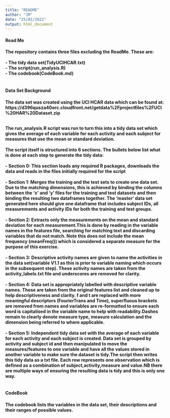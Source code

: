 ---
title: "README"
author: "JM"
date: "25/02/2022"
output: html_document
---
<h4>**Read Me**<h4>
The repository contains three files excluding the ReadMe. These are:<br><br>
- The tidy data set(TidyUCIHCAR.txt)<br>
- The script(run_analysis.R)<br>
- The codebook(CodeBook.md)<br><br>

<h4>**Data Set Background**<h4>
The data set was created using the UCI HCAR data which can be found at:<br> https://d396qusza40orc.cloudfront.net/getdata%2Fprojectfiles%2FUCI%20HAR%20Dataset.zip<br><br>

The run_analysis.R script was run to turn this into a tidy data set which gives the average of each variable for each activity and each subject for measures that use the mean or standard deviation. <br><br>
The script itself is structured into 6 sections. The bullets below list what is done at each step to generate the tidy data:<br><br>
- **Section 0**: This section loads any required R packages, downloads the data and reads in the files initially required for the script<br><br>
- **Section 1**: Merges the training and the test sets to create one data set. Due to the matching dimensions, this is achieved by binding the columns between the 'x' and 'y' files for the training and test datasets and then binding the resulting two dataframes together. The 'master' data set generated here should give one dataframe that includes subject IDs, all measurements and activity IDs for both the training and test groups.<br><br>
- **Section 2**: Extracts only the measurements on the mean and standard deviation for each measurement.This is done by reading in the variable names in the features file, searching for matching text and discarding variables that do not match. Note this does not include the mean frequency (meanFreq()) which is considered a separate measure for the purpose of this exercise.<br><br>
- **Section 3**: Descriptive activity names are given to name the activities in the data set(variable V1.1 as this is prior to variable naming which occurs in the subsequent step). These activity names are taken from the activity_labels.txt file and underscores are removed for clarity.<br><br>
- **Section 4**: Data set is appropriately labelled with descriptive variable names. These are taken from the original features list and cleaned up to help descriptiveness and clarity. f and t are replaced with more meaningful descriptors (FourierTrans and Time), superfluous brackets are removed from names and variables are re-formatted to ensure each word is capitalised in the variable name to help with readability.Dashes remain to clearly denote measure type, measure calculation and the dimension being referred to where applicable. <br><br>
- **Section 5**: Independent tidy data set with the average of each variable for each activity and each subject is created. Data set is grouped by activity and subject id and then manipulated to move the measures/features to one variable and have all the values stored in another variable to make sure the dataset is tidy.The script then writes this tidy data as a txt file. Each row represents one observation which is defined as a combination of subject,activity,measure and value.NB there are multiple ways of ensuring the resulting data is tidy and this is only one way.<br><br>   

<h4>**CodeBook**<h4>
The codebook lists the variables in the data set, their descriptions and their ranges of possible values.








